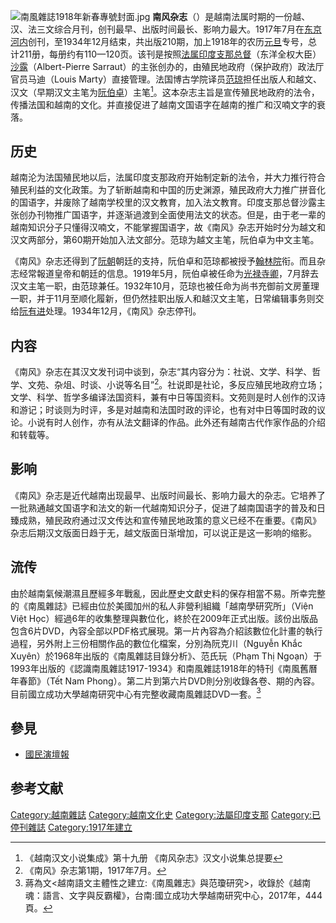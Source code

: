 [[File:南風雜誌1918年新春專號封面.jpg|thumb]]
{{Vietnamese|
 | title=南風雜誌
 | han-nom=南風雜誌
 | chuquocngu=Nam Phong Tạp Chí
 }}
'''南风杂志'''（{{vie|v=Nam Phong Tạp Chí|hn=南風雜誌}}）是越南法属时期的一份越、汉、法三文综合月刊，创刊最早、出版时间最长、影响力最大。1917年7月在[[北圻|东京]][[河内|河内]]创刊，至1934年12月结束，共出版210期，加上1918年的农历[[春节|元旦]]专号，总计211册，每册约有110—120页。该刊是按照[[法属印度支那总督|法属印度支那总督]]（东洋全权大臣）[[阿尔贝特·萨罗|沙露]]（Albert-Pierre Sarraut）的主张创办的，由殖民地政府（保护政府）政法厅官员马迪（Louis Marty）直接管理。法国博古学院译员[[范琼|范琼]]担任出版人和越文、汉文（早期汉文主笔为[[阮伯卓|阮伯卓]]）主笔<ref>《越南汉文小说集成》第十九册 《南风杂志》汉文小说集总提要</ref>。这本杂志主旨是宣传殖民地政府的法令，传播法国和越南的文化。并直接促进了越南文国语字在越南的推广和汉喃文字的衰落。

==历史==
越南沦为法国殖民地以后，法属印度支那政府开始制定新的法令，并大力推行符合殖民利益的文化政策。为了斩断越南和中国的历史渊源，殖民政府大力推广拼音化的国语字，并废除了越南学校里的汉文教育，加入法文教育。印度支那总督沙露主张创办刊物推广国语字，并逐渐過渡到全面使用法文的状态。但是，由于老一辈的越南知识分子只懂得汉喃文，不能掌握国语字，故《南风》杂志开始时分为越文和汉文两部分，第60期开始加入法文部分。范琼为越文主笔，阮伯卓为中文主笔。

《南风》杂志还得到了[[阮朝|阮朝]]朝廷的支持，阮伯卓和范琼都被授予[[翰林院|翰林院]]衔。而且杂志经常報道皇帝和朝廷的信息。1919年5月，阮伯卓被任命为[[光禄寺卿|光禄寺卿]]，7月辞去汉文主笔一职，由范琼兼任。1932年10月，范琼也被任命为尚书充御前文房董理一职，并于11月至顺化履新，但仍然挂职出版人和越汉文主笔，日常编辑事务则交给[[阮有进_(作家)|阮有进]]处理。1934年12月，《南风》杂志停刊。

==内容==
《南风》杂志在其汉文发刊词中谈到，杂志“其内容分为：社说、文学、科学、哲学、文苑、杂俎、时谈、小说等名目”<ref>《南风》杂志第1期，1917年7月。</ref>。社说即是社论，多反应殖民地政府立场；文学、科学、哲学多编译法国资料，兼有中日等国资料。文苑则是时人创作的汉诗和游记；时谈则为时评，多是对越南和法国时政的评论，也有对中日等国时政的议论。小说有时人创作，亦有从法文翻译的作品。此外还有越南古代作家作品的介绍和转载等。

==影响==
《南风》杂志是近代越南出现最早、出版时间最长、影响力最大的杂志。它培养了一批熟通越文国语字和法文的新一代越南知识分子，促进了越南国语字的普及和日臻成熟，殖民政府通过汉文传达和宣传殖民地政策的意义已经不在重要。《南风》杂志后期汉文版面日趋于无，越文版面日渐增加，可以说正是这一影响的缩影。

==流传==
由於越南氣候潮濕且歷經多年戰亂，因此歷史文獻史料的保存相當不易。所幸完整的《南風雜誌》已經由位於美國加州的私人非營利組織「越南學研究所」（Viện Việt Học）經過6年的收集整理與數位化，終於在2009年正式出版。該份出版品包含6片DVD，內容全部以PDF格式展現。第一片內容為介紹該數位化計畫的執行過程，另外附上三份相關作品的數位化檔案，分別為阮克川（Nguyễn Khắc Xuyên）於1968年出版的《南風雜誌目錄分析》、范氏玩（Phạm Thị Ngoạn）于1993年出版的《認識南風雜誌1917-1934》和南風雜誌1918年的特刊《南風舊曆年春節》（Tết Nam Phong）。第二片到第六片DVD則分別收錄各卷、期的內容。目前國立成功大學越南研究中心有完整收藏南風雜誌DVD一套。<ref name="南風">蔣為文<越南語文主體性之建立:《南風雜志》與范瓊研究>，收錄於《越南魂：語言、文字與反霸權》，台南:國立成功大學越南研究中心，2017年，444頁。</ref>

== 參見 ==

* [[國民演壇報|國民演壇報]]

== 参考文献 ==
{{Reflist}}

[[Category:越南雜誌|Category:越南雜誌]]
[[Category:越南文化史|Category:越南文化史]]
[[Category:法屬印度支那|Category:法屬印度支那]]
[[Category:已停刊雜誌|Category:已停刊雜誌]]
[[Category:1917年建立|Category:1917年建立]]